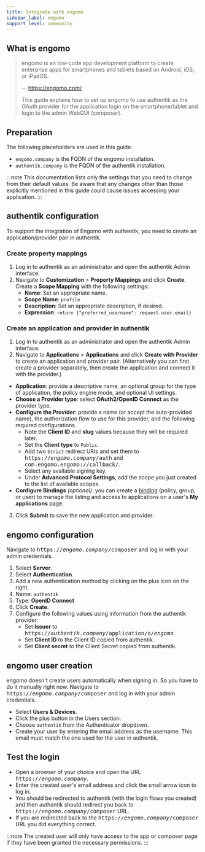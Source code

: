 ```yaml
---
title: Integrate with engomo
sidebar_label: engomo
support_level: community
---
```


## What is engomo

> engomo is an low-code app development platform to create enterprise apps for smartphones and tablets based on Android, iOS, or iPadOS.
>
> -- https://engomo.com/
>
> This guide explains how to set up engomo to use authentik as the OAuth provider for the application login on the smartphone/tablet and login to the admin WebGUI (composer).

## Preparation

The following placeholders are used in this guide:

- `engomo.company` is the FQDN of the engomo installation.
- `authentik.company` is the FQDN of the authentik installation.

:::note
This documentation lists only the settings that you need to change from their default values. Be aware that any changes other than those explicitly mentioned in this guide could cause issues accessing your application.
:::

## authentik configuration

To support the integration of Engomo with authentik, you need to create an application/provider pair in authentik.

### Create property mappings

1. Log in to authentik as an administrator and open the authentik Admin interface.
2. Navigate to **Customization** > **Property Mappings** and click **Create**. Create a **Scope Mapping** with the following settings:
    - **Name**: Set an appropriate name.
    - **Scope Name**: `profile`
    - **Description**: Set an appropriate description, if desired.
    - **Expression**: `return {"preferred_username": request.user.email}`

### Create an application and provider in authentik

1. Log in to authentik as an administrator and open the authentik Admin interface.
2. Navigate to **Applications** > **Applications** and click **Create with Provider** to create an application and provider pair. (Alternatively you can first create a provider separately, then create the application and connect it with the provider.)

- **Application**: provide a descriptive name, an optional group for the type of application, the policy engine mode, and optional UI settings.
- **Choose a Provider type**: select **OAuth2/OpenID Connect** as the provider type.
- **Configure the Provider**: provide a name (or accept the auto-provided name), the authorization flow to use for this provider, and the following required configurations.
    - Note the **Client ID** and **slug** values because they will be required later.
    - Set the **Client type** to `Public`.
    - Add two `Strict` redirect URIs and set them to <kbd>https://<em>engomo.company</em>/auth</kbd> and <kbd>com.engomo.engomo://callback/</kbd>.
    - Select any available signing key.
    - Under **Advanced Protocol Settings**, add the scope you just created to the list of available scopes.
- **Configure Bindings** _(optional)_: you can create a [binding](/docs/add-secure-apps/flows-stages/bindings/) (policy, group, or user) to manage the listing and access to applications on a user's **My applications** page.

3. Click **Submit** to save the new application and provider.

## engomo configuration

Navigate to <kbd>https://<em>engomo.company</em>/composer</kbd> and log in with your admin credentials.

1. Select **Server**.
2. Select **Authentication**.
3. Add a new authentication method by clicking on the plus icon on the right.
4. Name: `authentik`
5. Type: **OpenID Connect**
6. Click **Create**.
7. Configure the following values using information from the authentik provider:
    - Set **Issuer** to <kbd>https://<em>authentik.company</em>/application/o/<em>engomo</em></kbd>.
    - Set **Client ID** to the Client ID copied from authentik.
    - Set **Client secret** to the Client Secret copied from authentik.

## engomo user creation

engomo doesn't create users automatically when signing in. So you have to do it manually right now.
Navigate to <kbd>https://<em>engomo.company</em>/composer</kbd> and log in with your admin credentials.

- Select **Users & Devices**.
- Click the plus button in the Users section.
- Choose `authentik` from the Authenticator dropdown.
- Create your user by entering the email address as the username. This email must match the one used for the user in authentik.

## Test the login

- Open a browser of your choice and open the URL <kbd>https://<em>engomo.company</em></kbd>.
- Enter the created user's email address and click the small arrow icon to log in.
- You should be redirected to authentik (with the login flows you created) and then authentik should redirect you back to <kbd>https://<em>engomo.company</em>/composer</kbd> URL.
- If you are redirected back to the <kbd>https://<em>engomo.company</em>/composer</kbd> URL you did everything correct.

:::note
The created user will only have access to the app or composer page if they have been granted the necessary permissions.
:::

